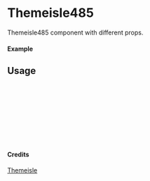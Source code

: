 
<Meta of={Themeisle485} title="Themeisle/Themeisle485" />

# Themeisle485

Themeisle485 component with different props.

#### Example

<Canvas of={Themeisle485.Primary} />

## Usage

```ts
import { Themeisle485 } from "yadl-ui";

const Example = () => {
  return (
      <Themeisle485 />
  );
};

export default Example;
```

#### Credits
[Themeisle](https://themeisle.com/illustrations/)
